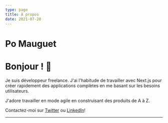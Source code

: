 ```yaml
---
type: page
title: À propos
date: 2021-07-20
---
```



# Po Mauguet

# Bonjour ! 👋

Je suis <RoughNotation type="highlight" show={true} color="#FECACA">développeur freelance</RoughNotation>. J'ai l'habitude de travailler avec Next.js pour créer rapidement des <RoughNotation type="highlight" animationDelay={1000} show={true} color="#A7F3D0">applications complètes</RoughNotation> en me basant sur les <RoughNotation type="highlight" show={true} color="#FDE68A">besoins utilisateurs</RoughNotation>.

J'adore travailler en mode <RoughNotation type="circle" show={true} color="tomato">agile</RoughNotation> en construisant des produits de A à Z.

Contactez-moi sur <a href="https://twitter.com/pom421">Twitter</a> ou <a href="https://www.linkedin.com/in/pierre-olivier-mauguet">LinkedIn</a>!

---

<div>
  <SocialIcon url="https://twitter.com/pom421" style={{ height: 25, width: 25, marginRight: 10 }} bgColor="#e4e2ff" />
  <SocialIcon url="https://github.com/pom421" style={{ height: 25, width: 25, marginRight: 10 }} bgColor="#e4e2ff"  />
  <SocialIcon url="https://www.linkedin.com/in/pierre-olivier-mauguet/" style={{ height: 25, width: 25, marginRight: 10 }} bgColor="#e4e2ff"  />
</div>
